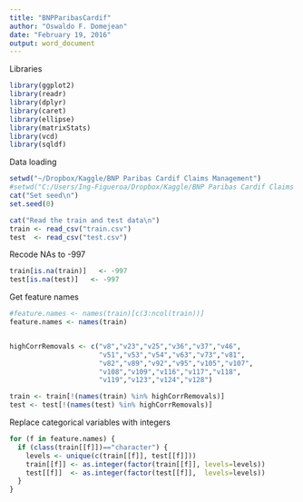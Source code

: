 ```yaml
---
title: "BNPParibasCardif"
author: "Oswaldo F. Domejean"
date: "February 19, 2016"
output: word_document
---
```


Libraries

```r
library(ggplot2)
library(readr)
library(dplyr)
library(caret)
library(ellipse)
library(matrixStats)
library(vcd)
library(sqldf)
```

Data loading

```r
setwd("~/Dropbox/Kaggle/BNP Paribas Cardif Claims Management")
#setwd("C:/Users/Ing-Figueroa/Dropbox/Kaggle/BNP Paribas Cardif Claims Management")
cat("Set seed\n")
set.seed(0)

cat("Read the train and test data\n")
train <- read_csv("train.csv")
test  <- read_csv("test.csv")
```

Recode NAs to -997

```r

train[is.na(train)]   <- -997
test[is.na(test)]   <- -997


```

Get feature names
```r
#feature.names <- names(train)[c(3:ncol(train))]
feature.names <- names(train)


highCorrRemovals <- c("v8","v23","v25","v36","v37","v46",
                      "v51","v53","v54","v63","v73","v81",
                      "v82","v89","v92","v95","v105","v107",
                      "v108","v109","v116","v117","v118",
                      "v119","v123","v124","v128")

train <- train[!(names(train) %in% highCorrRemovals)]
test <- test[!(names(test) %in% highCorrRemovals)]
```

Replace categorical variables with integers

```r

for (f in feature.names) {
  if (class(train[[f]])=="character") {
    levels <- unique(c(train[[f]], test[[f]]))
    train[[f]] <- as.integer(factor(train[[f]], levels=levels))
    test[[f]]  <- as.integer(factor(test[[f]],  levels=levels))
  }
}

```


